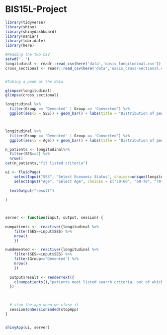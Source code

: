 # BIS15L-Project
```r
library(tidyverse)
library(shiny)
library(shinydashboard)
library(naniar)
library(lubridate)
library(here)

```

```r
#Reading the two CSV
setwd("..")
longitudinal <- readr::read_csv(here('data','oasis_longitudinal.csv'))
cross_sectional <- readr::read_csv(here('data','oasis_cross-sectional.csv'))


#Taking a peek at the data

glimpse(longitudinal)
glimpse(cross_sectional)
```
```r
longitudinal %>%
  filter(Group == 'Demented' | Group == 'Converted') %>%
  ggplot(aes(x = SES)) + geom_bar() + labs(title = "Distribution of people with dementia by socio economic status (SES)")



longitudinal %>%
  filter(Group == 'Demented' | Group == 'Converted') %>%
  ggplot(aes(x = Age)) + geom_bar() + labs(title = "Distribution of people with dementia by age")


```

```r

n_patients <- longitudinal%>%
  filter(SES==2) %>%
  nrow()
cat(n_patients,"fit listed criteria")

ui <- fluidPage(
    selectInput("SES", "Select Economic Status", choices=unique(longitudinal$SES)),
    selectInput("Age", "Select Age", choices = c("50-60", "60-70", "70-80", "80-90")),
                
  textOutput("result")
  
)



server <- function(input, output, session) {
  
numpatients <-  reactive({longitudinal %>%
    filter(SES==input$SES) %>%
    nrow()
    })

numdemented <-  reactive({longitudinal %>%
    filter(SES==input$SES) %>%
    filter(Group=='Demented') %>%
    nrow()
    })
  
  output$result <- renderText({
    c(numpatients(),"patients meet listed search criteria, out of which", numdemented(), "have dementia or approximately", round((numdemented()/numpatients())*100), "% of the sample")
  })

 
  
  # stop the app when we close it
  session$onSessionEnded(stopApp)
}


shinyApp(ui, server)
  
```


